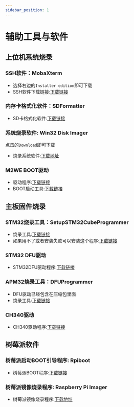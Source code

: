 ```yaml
---
sidebar_position: 1
---
```


# 辅助工具与软件

## **上位机系统烧录**

### SSH软件：MobaXterm
* 选择右边的`Installer edition`即可下载
* SSH软件下载链接:[下载链接](https://mobaxterm.mobatek.net/download-home-edition.html)

### 内存卡格式化软件：SDFormatter
* SD卡格式化软件:[下载链接](https://www.waveshare.net/w/upload/d/d7/Panasonic_SDFormatter.zip)

### 系统烧录软件: Win32 Disk Imager
点击的`Download`即可下载
* 烧录系统软件:[下载地址](https://www.waveshare.net/w/upload/d/d7/Panasonic_SDFormatter.zip)

### M2WE BOOT驱动
* 驱动程序:[下载链接](https://cdn.mellow.klipper.cn/Utils/zadig-2.7.exe)
* BOOT启动工具:[下载链接](https://cdn.mellow.klipper.cn/Utils/zadig-2.7.exe)

## **主板固件烧录**

### STM32烧录工具：SetupSTM32CubeProgrammer
* 烧录工具:[下载链接](https://cdn.mellow.klipper.cn/EXE/SetupSTM32CubeProgrammer_win64.zip)
* 如果用不了或者安装失败可以安装这个程序:[下载链接](https://cdn.mellow.klipper.cn/EXE/%E5%BE%AE%E8%BD%AF%E5%B8%B8%E7%94%A8%E8%BF%90%E8%A1%8C%E5%BA%93%E5%90%88%E9%9B%86.zip)

### STM32 DFU驱动
* STM32DFU驱动程序:[下载链接](https://cdn.mellow.klipper.cn/EXE/STM32DFU.zip)

### APM32烧录工具：DFUProgrammer
* DFU驱动已经包含在压缩包里面
* 烧录工具:[下载链接](https://cdn.mellow.klipper.cn/EXE/DFUProgrammer.zip)

### CH340驱动
* CH340驱动程序:[下载链接](https://cdn.mellow.klipper.cn/EXE/CH340.zip)


## **树莓派软件**

### 树莓派启动BOOT引导程序: Rpiboot
* 树莓派BOOT程序:[下载链接](https://files.waveshare.net/wiki/w/upload/f/f3/Rpiboot_setup.zip)

### 树莓派镜像烧录程序: Raspberry Pi Imager
* 树莓派镜像烧录程序:[下载地址](https://www.raspberrypi.com/software/)
